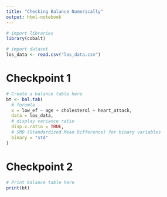 ```yaml
---
title: "Checking Balance Numerically"
output: html-notebook
---
```


```r
# import libraries
library(cobalt)

# import dataset
los_data <- read.csv("los_data.csv")
```

# Checkpoint 1
```r
# Create a balance table here
bt <- bal.tab(
  # forumla
  x = low_ef ~ age + cholesterol + heart_attack,
  data = los_data, 
  # display variance ratio
  disp.v.ratio = TRUE, 
  # SMD (Standardized Mean Difference) for binary variables
  binary = "std" 
)
```

# Checkpoint 2
```r
# Print balance table here
print(bt)
```